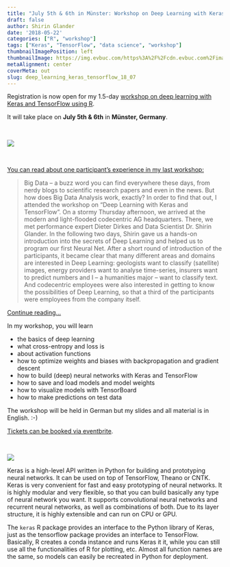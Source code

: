 ```yaml
---
title: "July 5th & 6th in Münster: Workshop on Deep Learning with Keras and TensorFlow in R"
draft: false
author: Shirin Glander
date: '2018-05-22'
categories: ["R", "workshop"]
tags: ["Keras", "TensorFlow", "data science", "workshop"]
thumbnailImagePosition: left
thumbnailImage: https://img.evbuc.com/https%3A%2F%2Fcdn.evbuc.com%2Fimages%2F45175330%2F146235385978%2F1%2Foriginal.jpg?w=800&auto=compress&rect=0%2C0%2C2160%2C1080&s=0aa7c6e78921101544c394e167f0e41e
metaAlignment: center
coverMeta: out
slug: deep_learning_keras_tensorflow_18_07
---
```


Registration is now open for my 1.5-day [workshop on deep learning with Keras and TensorFlow using R](https://www.eventbrite.de/e/workshop-deep-learning-mit-keras-und-tensorflow-tickets-42710095044?utm-medium=discovery&utm-campaign=social&utm-content=attendeeshare&aff=escb&utm-source=cp&utm-term=listing).

It will take place on **July 5th & 6th** in **Münster, Germany**.

<br>

![](https://blog.keras.io/img/keras-tensorflow-logo.jpg)

<br>

[You can read about one participant's experience in my last workshop:](https://blog.codecentric.de/en/2018/02/deep-learning-workshop-bei-der-codecentric-ag-solingen/)

> Big Data – a buzz word you can find everywhere these days, from nerdy blogs to scientific research papers and even in the news. But how does Big Data Analysis work, exactly? In order to find that out, I attended the workshop on “Deep Learning with Keras and TensorFlow”.
On a stormy Thursday afternoon, we arrived at the modern and light-flooded codecentric AG headquarters. There, we met performance expert Dieter Dirkes and Data Scientist Dr. Shirin Glander. In the following two days, Shirin gave us a hands-on introduction into the secrets of Deep Learning and helped us to program our first Neural Net. After a short round of introduction of the participants, it became clear that many different areas and domains are interested in Deep Learning: geologists want to classify (satellite) images, energy providers want to analyse time-series, insurers want to predict numbers and I – a humanities major – want to classify text. And codecentric employees were also interested in getting to know the possibilities of Deep Learning, so that a third of the participants were employees from the company itself. 

[Continue reading...](https://blog.codecentric.de/en/2018/02/deep-learning-workshop-bei-der-codecentric-ag-solingen/)

In my workshop, you will learn

- the basics of deep learning
- what cross-entropy and loss is
- about activation functions
- how to optimize weights and biases with backpropagation and gradient descent
- how to build (deep) neural networks with Keras and TensorFlow
- how to save and load models and model weights
- how to visualize models with TensorBoard
- how to make predictions on test data

The workshop will be held in German but my slides and all material is in English. :-)

[Tickets can be booked via eventbrite](https://www.eventbrite.de/e/workshop-deep-learning-mit-keras-und-tensorflow-tickets-46223151691).

<br>

![](https://shiring.github.io/netlify_images/keras_workshop_april18.png)

Keras is a high-level API written in Python for building and prototyping neural networks. It can be used on top of TensorFlow, Theano or CNTK. Keras is very convenient for fast and easy prototyping of neural networks. It is highly modular and very flexible, so that you can build basically any type of neural network you want. It supports convolutional neural networks and recurrent neural networks, as well as combinations of both. Due to its layer structure, it is highly extensible and can run on CPU or GPU.

The `keras` R package provides an interface to the Python library of Keras, just as the tensorflow package provides an interface to TensorFlow. Basically, R creates a conda instance and runs Keras it it, while you can still use all the functionalities of R for plotting, etc. Almost all function names are the same, so models can easily be recreated in Python for deployment.
